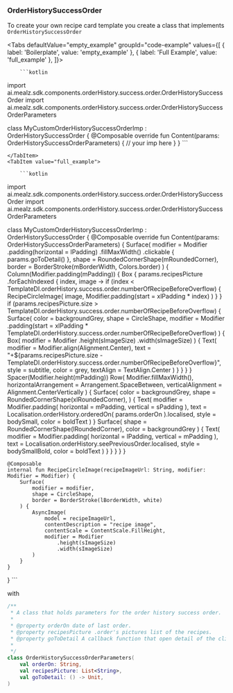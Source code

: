 
### OrderHistorySuccessOrder

To create your own recipe card template you create a class that implements `OrderHistorySuccessOrder`

<Tabs defaultValue="empty_example" groupId="code-example"
      values={[
          { label: 'Boilerplate', value: 'empty_example' },
          { label: 'Full Example', value: 'full_example' },
      ]}>
    <TabItem value="empty_example">

        ```kotlin
import ai.mealz.sdk.components.orderHistory.success.order.OrderHistorySuccessOrder
import ai.mealz.sdk.components.orderHistory.success.order.OrderHistorySuccessOrderParameters

class MyCustomOrderHistorySuccessOrderImp : OrderHistorySuccessOrder {
    @Composable
        override fun Content(params: OrderHistorySuccessOrderParameters) {
            // your imp here
        }
}
        ```

    </TabItem>
    <TabItem value="full_example">

        ```kotlin
import ai.mealz.sdk.components.orderHistory.success.order.OrderHistorySuccessOrder
import ai.mealz.sdk.components.orderHistory.success.order.OrderHistorySuccessOrderParameters

class MyCustomOrderHistorySuccessOrderImp : OrderHistorySuccessOrder {
    @Composable
    override fun Content(params: OrderHistorySuccessOrderParameters) {
        Surface(
            modifier = Modifier
                .padding(horizontal = lPadding)
                .fillMaxWidth()
                .clickable { params.goToDetail() },
            shape = RoundedCornerShape(mRoundedCorner),
            border = BorderStroke(mBorderWidth, Colors.border)
        ) {
            Column(Modifier.padding(mPadding)) {
                Box {
                    params.recipesPicture
                    .forEachIndexed { index, image ->
                        if (index < TemplateDI.orderHistory.success.order.numberOfRecipeBeforeOverflow) {
                            RecipeCircleImage(
                                image,
                                Modifier.padding(start = xlPadding * index)
                            )
                        }
                    }
                    if (params.recipesPicture.size > TemplateDI.orderHistory.success.order.numberOfRecipeBeforeOverflow) {
                        Surface(
                            color = backgroundGrey,
                            shape = CircleShape,
                            modifier = Modifier
                                .padding(start = xlPadding * TemplateDI.orderHistory.success.order.numberOfRecipeBeforeOverflow)
                            ) {
                                Box(
                                    modifier = Modifier
                                        .height(sImageSize)
                                        .width(sImageSize)
                                ) {
                                Text(
                                    modifier = Modifier.align(Alignment.Center),
                                    text = "+${params.recipesPicture.size - TemplateDI.orderHistory.success.order.numberOfRecipeBeforeOverflow}",
                                    style = subtitle,
                                    color = grey,
                                    textAlign = TextAlign.Center
                                )
                            }
                        }
                    }
                }
                Spacer(Modifier.height(mPadding))
                Row(
                    Modifier.fillMaxWidth(),
                    horizontalArrangement = Arrangement.SpaceBetween,
                    verticalAlignment = Alignment.CenterVertically
                ) {
                    Surface(
                        color = backgroundGrey,
                        shape = RoundedCornerShape(xlRoundedCorner),
                    ) {
                        Text(
                            modifier = Modifier.padding(
                                horizontal = mPadding,
                                vertical = sPadding
                            ),
                            text = Localisation.orderHistory.orderedOn(
                            params.orderOn
                            ).localised,
                            style = bodySmall,
                            color = boldText
                        )
                    }
                    Surface(
                        shape = RoundedCornerShape(lRoundedCorner),
                        color = backgroundGrey
                    ) {
                        Text(
                            modifier = Modifier.padding(
                                horizontal = lPadding,
                                vertical = mPadding
                            ),
                            text = Localisation.orderHistory.seePreviousOrder.localised,
                            style = bodySmallBold,
                            color = boldText
                        )
                    }
                }
            }
        }
    }

    @Composable
    internal fun RecipeCircleImage(recipeImageUrl: String, modifier: Modifier = Modifier) {
        Surface(
            modifier = modifier,
            shape = CircleShape,
            border = BorderStroke(lBorderWidth, white)
        ) {
            AsyncImage(
                model = recipeImageUrl,
                contentDescription = "recipe image",
                contentScale = ContentScale.FillHeight,
                modifier = Modifier
                    .height(sImageSize)
                    .width(sImageSize)
            )
        }
    }
}
        ```
    </TabItem>
</Tabs>

with

```kotlin
/**
 * A class that holds parameters for the order history success order.
 *
 * @property orderOn date of last order.
 * @property recipesPicture .order's pictures list of the recipes.
 * @property goToDetail A callback function that open detail of the clicked order.
 *
 */
class OrderHistorySuccessOrderParameters(
    val orderOn: String,
    val recipesPicture: List<String>,
    val goToDetail: () -> Unit,
)
```